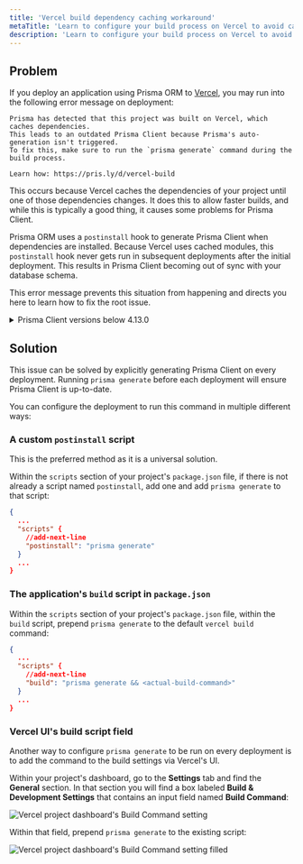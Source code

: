 ```yaml
---
title: 'Vercel build dependency caching workaround'
metaTitle: 'Learn to configure your build process on Vercel to avoid caching-related problems'
description: 'Learn to configure your build process on Vercel to avoid caching-related problems'
---
```

<head>
    <title>{frontMatter.metaTitle}</title>
</head>

<TopBlock/>

## Problem

If you deploy an application using Prisma ORM to [Vercel](https://vercel.com/), you may run into the following error message on deployment:

```
Prisma has detected that this project was built on Vercel, which caches dependencies.
This leads to an outdated Prisma Client because Prisma's auto-generation isn't triggered.
To fix this, make sure to run the `prisma generate` command during the build process.

Learn how: https://pris.ly/d/vercel-build
```

This occurs because Vercel caches the dependencies of your project until one of those dependencies changes. It does this to allow faster builds, and while this is typically a good thing, it causes some problems for Prisma Client.

Prisma ORM uses a `postinstall` hook to generate Prisma Client when dependencies are installed. Because Vercel uses cached modules, this `postinstall` hook never gets run in subsequent deployments after the initial deployment. This results in Prisma Client becoming out of sync with your database schema.

This error message prevents this situation from happening and directs you here to learn how to fix the root issue.

<details>

<summary>Prisma Client versions below 4.13.0</summary>

On Prisma Client versions lower than 4.13.0, you may encounter error messages that look like the following:

```
// 1: When adding a field:
Unknown arg `name` in data.name for type UserCreateInput. Did you mean `nick`?

// 2: When removing a field:
Invalid `prisma.user.create()` invocation: The column `User.name` does not exist in the current database.

// 3: When a model was removed/renamed
Invalid `prisma.user.deleteMany()` invocation: The table `public.User` does not exist in the current database.

// 4: When a model was added
Cannot read properties of undefined (reading 'create')
```

The solutions described in this guide are meant to solve these problems.

</details>

## Solution

This issue can be solved by explicitly generating Prisma Client on every deployment. Running `prisma generate` before each deployment will ensure Prisma Client is up-to-date.

You can configure the deployment to run this command in multiple different ways:

### A custom `postinstall` script

<Admonition type="info">

This is the preferred method as it is a universal solution.

</Admonition>

Within the `scripts` section of your project's `package.json` file, if there is not already a script named `postinstall`, add one and add `prisma generate` to that script:

```json highlight=4;add
{
  ...
  "scripts" {
    //add-next-line
    "postinstall": "prisma generate"
  }
  ...
}
```

### The application's `build` script in `package.json`

Within the `scripts` section of your project's `package.json` file, within the `build` script, prepend `prisma generate` to the default `vercel build` command:

```json highlight=4;add
{
  ...
  "scripts" {
    //add-next-line
    "build": "prisma generate && <actual-build-command>"
  }
  ...
}
```

### Vercel UI's build script field

Another way to configure `prisma generate` to be run on every deployment is to add the command to the build settings via Vercel's UI.

Within your project's dashboard, go to the **Settings** tab and find the **General** section. In that section you will find a box labeled **Build & Development Settings** that contains an input field named **Build Command**:

![Vercel project dashboard's Build Command setting](./vercel-ui-build-command.png)

Within that field, prepend `prisma generate` to the existing script:

![Vercel project dashboard's Build Command setting filled](./vercel-ui-build-command-filled.png)
